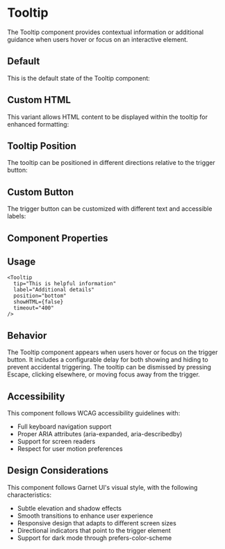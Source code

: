 
<Meta of={TooltipStories} />

# Tooltip

The Tooltip component provides contextual information or additional guidance when users hover or focus on an interactive element.

## Default

This is the default state of the Tooltip component:

<Canvas of={TooltipStories.Default} />

## Custom HTML

This variant allows HTML content to be displayed within the tooltip for enhanced formatting:

<Canvas of={TooltipStories.CustomHTML} />

## Tooltip Position

The tooltip can be positioned in different directions relative to the trigger button:

<Canvas of={TooltipStories.TopPosition} />

## Custom Button

The trigger button can be customized with different text and accessible labels:

<Canvas of={TooltipStories.CustomButton} />

## Component Properties

<Controls />

## Usage

```svelte
<Tooltip 
  tip="This is helpful information"
  label="Additional details"
  position="bottom"
  showHTML={false}
  timeout="400"
/>
```

## Behavior

The Tooltip component appears when users hover or focus on the trigger button. It includes a configurable delay for both showing and hiding to prevent accidental triggering. The tooltip can be dismissed by pressing Escape, clicking elsewhere, or moving focus away from the trigger.

## Accessibility

This component follows WCAG accessibility guidelines with:

- Full keyboard navigation support
- Proper ARIA attributes (aria-expanded, aria-describedby)
- Support for screen readers
- Respect for user motion preferences

## Design Considerations

This component follows Garnet UI's visual style, with the following characteristics:

- Subtle elevation and shadow effects
- Smooth transitions to enhance user experience
- Responsive design that adapts to different screen sizes
- Directional indicators that point to the trigger element
- Support for dark mode through prefers-color-scheme